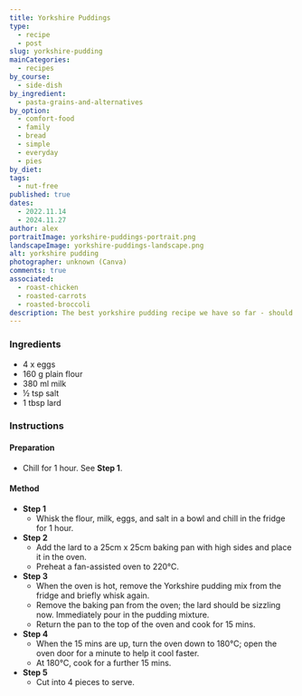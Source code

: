 ```yaml
---
title: Yorkshire Puddings
type:
  - recipe
  - post
slug: yorkshire-pudding
mainCategories:
  - recipes
by_course:
  - side-dish
by_ingredient:
  - pasta-grains-and-alternatives
by_option:
  - comfort-food
  - family
  - bread
  - simple
  - everyday
  - pies
by_diet:
tags:
  - nut-free
published: true
dates:
  - 2022.11.14
  - 2024.11.27
author: alex
portraitImage: yorkshire-puddings-portrait.png
landscapeImage: yorkshire-puddings-landscape.png
alt: yorkshire pudding
photographer: unknown (Canva)
comments: true
associated:
  - roast-chicken
  - roasted-carrots
  - roasted-broccoli
description: The best yorkshire pudding recipe we have so far - should we find a better one this recipe will be updated immediately!
---
```


<Ingredients>

### Ingredients

- 4 x eggs
- 160 g plain flour
- 380 ml milk
- ½ tsp salt
- 1 tbsp lard

</Ingredients>

<Instructions>

### Instructions

#### Preparation

- Chill for 1 hour. See **Step 1**.

#### Method

- **Step 1**
  - Whisk the flour, milk, eggs, and salt in a bowl and chill in the fridge for 1 hour.
- **Step 2**
  - Add the lard to a 25cm x 25cm baking pan with high sides and place it in the oven.
  - Preheat a fan-assisted oven to 220°C.
- **Step 3**
  - When the oven is hot, remove the Yorkshire pudding mix from the fridge and briefly whisk again.
  - Remove the baking pan from the oven; the lard should be sizzling now. Immediately pour in the pudding mixture.
  - Return the pan to the top of the oven and cook for 15 mins.
- **Step 4**
  - When the 15 mins are up, turn the oven down to 180°C; open the oven door for a minute to help it cool faster.
  - At 180°C, cook for a further 15 mins.
- **Step 5**
  - Cut into 4 pieces to serve.

</Instructions>
